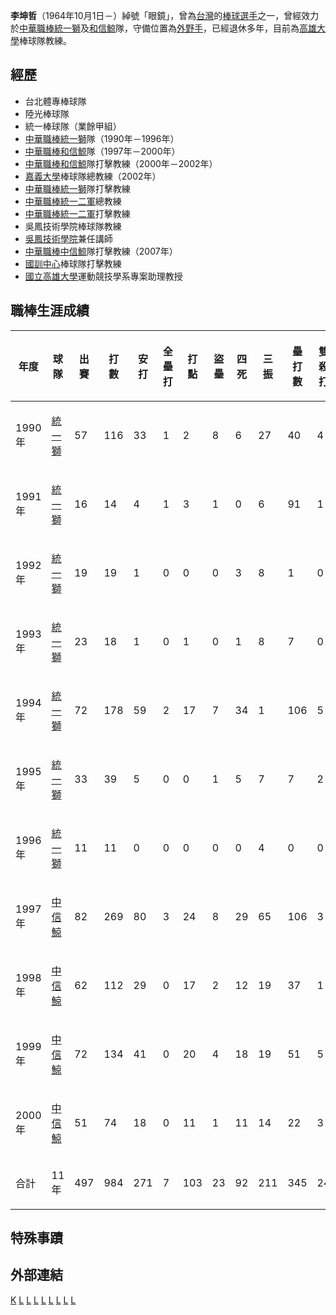 {{blpunsourced|time=2018-10-29T02:21:42+00:00}}
{{Infobox CPBL player|
bgcolor1=#1c2841|
bgcolor2=#6d7380|
textcolor1=#FFF200|
textcolor2=#FFF200|
name=李坤哲|
image=|
width=150|
position=外野手|
team=|
number=|
bats=左|
throws=左|
debutdate=3月17日|
debutyear=1990年|
debutteam=統一獅|
statyear=2008年|
stat1label=[[打擊率|打擊率]]|
stat1value=0.275|
stat2label=[[安打|安打]]|
stat2value=271|
stat3label=[[全壘打|全壘打]]|
stat3value=7|
stat4label=[[打點|打點]]|
stat4value=103|
awards=<nowiki></nowiki>
*1997年 [[中華職棒最佳進步獎|中華職棒最佳進步獎]]|
teams=<nowiki></nowiki>
*[[統一獅|統一獅]]隊（1990年－1996年）
*[[和信鯨|和信鯨]]隊（1997年－2000年）
}}
'''李坤哲'''（1964年10月1日－）綽號「眼鏡」，曾為[[台灣|台灣]]的[[棒球|棒球]][[選手|選手]]之一，曾經效力於[[中華職棒|中華職棒]][[統一獅|統一獅]]及[[和信鯨|和信鯨]]隊，守備位置為[[外野手|外野手]]，已經退休多年，目前為[[高雄大學|高雄大學]]棒球隊教練。

==經歷==
*台北體專棒球隊 
*陸光棒球隊 
*統一棒球隊（業餘甲組）
*[[中華職棒|中華職棒]][[統一獅|統一獅]]隊（1990年－1996年）
*[[中華職棒|中華職棒]][[和信鯨|和信鯨]]隊（1997年－2000年）
*[[中華職棒|中華職棒]][[和信鯨|和信鯨]]隊打擊教練（2000年－2002年）
*[[嘉義大學|嘉義大學]]棒球隊總教練（2002年）
*[[中華職棒|中華職棒]][[統一獅|統一獅]]隊打擊教練 
*[[中華職棒|中華職棒]][[統一二軍|統一二軍]]總教練 
*[[中華職棒|中華職棒]][[統一二軍|統一二軍]]打擊教練 
*吳鳳技術學院棒球隊教練 
*[[吳鳳技術學院|吳鳳技術學院]]兼任講師 
*[[中華職棒|中華職棒]][[中信鯨|中信鯨]]隊打擊教練（2007年）
*[[國訓中心|國訓中心]]棒球隊打擊教練
*[[國立高雄大學|國立高雄大學]]運動競技學系專案助理教授

==職棒生涯成績==
{|Border=1 WIDTH=800PX
|- align=center
!年度!!球隊!!出賽!!打數!!安打!!全壘打!!打點!!盜壘!!四死!!三振!!壘打數!!雙殺打!!打擊率
|- align=center
|1990年||[[統一獅|統一獅]]||57||116||33||1||2||8||6||27||40||4||0.284
|- align=center
|1991年||[[統一獅|統一獅]]||16||14||4||1||3||1||0||6||91||1||0.286
|- align=center
|1992年||[[統一獅|統一獅]]||19||19||1||0||0||0||3||8||1||0||0.053
|- align=center
|1993年||[[統一獅|統一獅]]||23||18||1||0||1||0||1||8||7||0||0.056
|- align=center
|1994年||[[統一獅|統一獅]]||72||178||59||2||17||7||34||1||106||5||0.331
|- align=center
|1995年||[[統一獅|統一獅]]||33||39||5||0||0||1||5||7||7||2||0.128
|- align=center
|1996年||[[統一獅|統一獅]]||11||11||0||0||0||0||0||4||0||0||0.000
|- align=center
|1997年||[[中信鯨|中信鯨]]||82||269||80||3||24||8||29||65||106||3||0.297
|- align=center
|1998年||[[中信鯨|中信鯨]]||62||112||29||0||17||2||12||19||37||1||0.259
|- align=center
|1999年||[[中信鯨|中信鯨]]||72||134||41||0||20||4||18||19||51||5||0.306
|- align=center
|2000年||[[中信鯨|中信鯨]]||51||74||18||0||11||1||11||14||22||3||0.243
|- align=middle style="color:black; background-color:teal"
!合計!!11年!!497!!984!!271!!7!!103!!23!!92!!211!!345!!24!!0.275
|}

==特殊事蹟==
==外部連結==
{{台灣棒球維基館}}
{{start box}}
{{s-before|[[黃文博|黃文博]]}}
{{s-title|[[中華職棒最佳進步獎|中華職棒最佳進步獎]]|1997年}}
{{s-after|[[黃煚隆|黃煚隆]]}}
{{end box}}
{{統一獅1991年中華職棒總冠軍}}
{{統一獅1995年中華職棒總冠軍}}
{{中華職棒最佳進步獎}}

[[Category:李姓|K]]
[[Category:在世人物|L]]
[[Category:統一獅隊教練|L]]
[[Category:中信鯨隊教練|L]]
[[Category:1964年出生|L]]
[[Category:台灣棒球運動員|L]]
[[Category:統一7-ELEVEn獅隊球員|L]]
[[Category:中信鯨隊球員|L]]
[[Category:中華職棒最佳進步獎得主|L]]